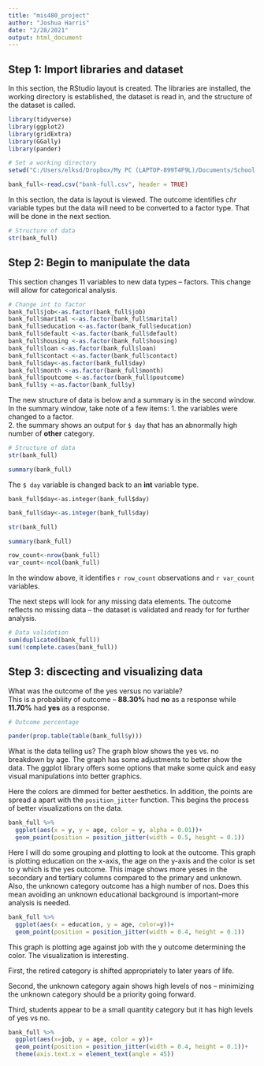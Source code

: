 ---
title: "mis480_project"
author: "Joshua Harris"
date: "2/28/2021"
output: html_document
---

## Step 1: Import libraries and dataset

In this section, the RStudio layout is created.  The libraries are installed, the working directory is established, the dataset is read in, and the structure of the dataset is called.   

```{r echo=FALSE, warning=FALSE, message=FALSE}
library(tidyverse)
library(ggplot2)
library(gridExtra)
library(GGally)
library(pander)

# Set a working directory
setwd("C:/Users/elksd/Dropbox/My PC (LAPTOP-899T4F9L)/Documents/School Stuff/00 Coding Stuff/R files/practice code/R Markdown")

bank_full<-read.csv("bank-full.csv", header = TRUE)

```

In this section, the data is layout is viewed.  The outcome identifies *chr* variable types but the data will need to be converted to a factor type. That will be done in the next section.

```{r}
# Structure of data
str(bank_full)

```

## Step 2: Begin to manipulate the data

This section changes 11 variables to new data types -- factors.  This change will allow for categorical analysis.

```{r}
# Change int to factor
bank_full$job<-as.factor(bank_full$job)
bank_full$marital <-as.factor(bank_full$marital)
bank_full$education <-as.factor(bank_full$education)
bank_full$default <-as.factor(bank_full$default)
bank_full$housing <-as.factor(bank_full$housing)
bank_full$loan <-as.factor(bank_full$loan)
bank_full$contact <-as.factor(bank_full$contact)
bank_full$day<-as.factor(bank_full$day)
bank_full$month <-as.factor(bank_full$month)
bank_full$poutcome <-as.factor(bank_full$poutcome)
bank_full$y <-as.factor(bank_full$y)
```

The new structure of data is below and a summary is in the second window.  In the summary window, take note of a few items: 
1. the variables were changed to a factor.  
2. the summary shows an output for `$ day` that has an abnormally high number of **other** category.

```{r}
# Structure of data
str(bank_full)

summary(bank_full)
```

The `$ day` variable is changed back to an **int** variable type. 

`bank_full$day<-as.integer(bank_full$day)`



```{r echo=FALSE}
bank_full$day<-as.integer(bank_full$day)

str(bank_full)

summary(bank_full)

row_count<-nrow(bank_full)
var_count<-ncol(bank_full)

```

In the window above, it identifies `r row_count` observations and `r var_count` variables.

The next steps will look for any missing data elements.  The outcome reflects no missing data -- the dataset is validated and ready for for further analysis.

```{r}
# Data validation
sum(duplicated(bank_full))
sum(!complete.cases(bank_full))
```

## Step 3: discecting and visualizing data

What was the outcome of the yes versus no variable?  
This is a probabliity of outcome -- **88.30%** had **no** as a response while **11.70%** had **yes** as a response.

```{r}
# Outcome percentage

pander(prop.table(table(bank_full$y)))


```

What is the data telling us?  The graph blow shows the yes vs. no breakdown by age.  The graph has some adjustments to better show the data.  The ggplot library offers some options that make some quick and easy visual manipulations into better graphics.

Here the colors are dimmed for better aesthetics.  In addition, the points are spread a apart with the `position_jitter` function. This begins the process of better visualizations on the data.

```{r}
bank_full %>% 
  ggplot(aes(x = y, y = age, color = y, alpha = 0.01))+
  geom_point(position = position_jitter(width = 0.5, height = 0.1))
```


Here I will do some grouping and plotting to look at the outcome.  This graph is plotting education on the x-axis, the age on the y-axis and the color is set to y which is the yes outcome.  This image shows more yeses in the secondary and tertiary columns compared to the primary and unknown.  Also, the unknown category outcome has a high number of nos.  Does this mean avoiding an unknown educational background is important--more analysis is needed.

```{r}
bank_full %>% 
  ggplot(aes(x = education, y = age, color=y))+
  geom_point(position = position_jitter(width = 0.4, height = 0.1))
```


This graph is plotting age against job with the y outcome determining the color.  The visualization is interesting.  

First, the retired category is shifted appropriately to later years of life.  

Second, the unknown category again shows high levels of nos -- minimizing the unknown category should be a priority going forward.

Third, students appear to be a small quantity category but it has high levels of yes vs no.

```{r}
bank_full %>% 
  ggplot(aes(x=job, y = age, color = y))+
  geom_point(position = position_jitter(width = 0.4, height = 0.1))+
  theme(axis.text.x = element_text(angle = 45))
```


